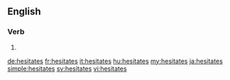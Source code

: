 ==English==

===Verb===
{{head|en|verb form}}

# {{en-third-person singular of|hesitate}}

[[de:hesitates]]
[[fr:hesitates]]
[[it:hesitates]]
[[hu:hesitates]]
[[my:hesitates]]
[[ja:hesitates]]
[[simple:hesitates]]
[[sv:hesitates]]
[[vi:hesitates]]
